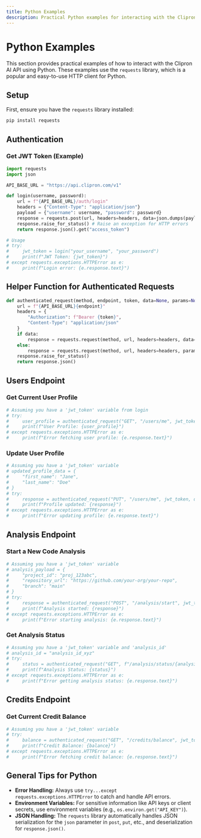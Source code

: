 ```yaml
---
title: Python Examples
description: Practical Python examples for interacting with the Clipron AI API.
---
```


# Python Examples

This section provides practical examples of how to interact with the Clipron AI API using Python. These examples use the `requests` library, which is a popular and easy-to-use HTTP client for Python.

## Setup

First, ensure you have the `requests` library installed:

```bash
pip install requests
```

## Authentication

### Get JWT Token (Example)

```python
import requests
import json

API_BASE_URL = "https://api.clipron.com/v1"

def login(username, password):
    url = f"{API_BASE_URL}/auth/login"
    headers = {"Content-Type": "application/json"}
    payload = {"username": username, "password": password}
    response = requests.post(url, headers=headers, data=json.dumps(payload))
    response.raise_for_status() # Raise an exception for HTTP errors
    return response.json().get("access_token")

# Usage
# try:
#     jwt_token = login("your_username", "your_password")
#     print(f"JWT Token: {jwt_token}")
# except requests.exceptions.HTTPError as e:
#     print(f"Login error: {e.response.text}")
```

## Helper Function for Authenticated Requests

```python
def authenticated_request(method, endpoint, token, data=None, params=None):
    url = f"{API_BASE_URL}{endpoint}"
    headers = {
        "Authorization": f"Bearer {token}",
        "Content-Type": "application/json"
    }
    if data:
        response = requests.request(method, url, headers=headers, data=json.dumps(data), params=params)
    else:
        response = requests.request(method, url, headers=headers, params=params)
    response.raise_for_status()
    return response.json()
```

## Users Endpoint

### Get Current User Profile

```python
# Assuming you have a 'jwt_token' variable from login
# try:
#     user_profile = authenticated_request("GET", "/users/me", jwt_token)
#     print(f"User Profile: {user_profile}")
# except requests.exceptions.HTTPError as e:
#     print(f"Error fetching user profile: {e.response.text}")
```

### Update User Profile

```python
# Assuming you have a 'jwt_token' variable
# updated_profile_data = {
#     "first_name": "Jane",
#     "last_name": "Doe"
# }
# try:
#     response = authenticated_request("PUT", "/users/me", jwt_token, data=updated_profile_data)
#     print(f"Profile updated: {response}")
# except requests.exceptions.HTTPError as e:
#     print(f"Error updating profile: {e.response.text}")
```

## Analysis Endpoint

### Start a New Code Analysis

```python
# Assuming you have a 'jwt_token' variable
# analysis_payload = {
#     "project_id": "proj_123abc",
#     "repository_url": "https://github.com/your-org/your-repo",
#     "branch": "main"
# }
# try:
#     response = authenticated_request("POST", "/analysis/start", jwt_token, data=analysis_payload)
#     print(f"Analysis started: {response}")
# except requests.exceptions.HTTPError as e:
#     print(f"Error starting analysis: {e.response.text}")
```

### Get Analysis Status

```python
# Assuming you have a 'jwt_token' variable and 'analysis_id'
# analysis_id = "analysis_id_xyz"
# try:
#     status = authenticated_request("GET", f"/analysis/status/{analysis_id}", jwt_token)
#     print(f"Analysis Status: {status}")
# except requests.exceptions.HTTPError as e:
#     print(f"Error getting analysis status: {e.response.text}")
```

## Credits Endpoint

### Get Current Credit Balance

```python
# Assuming you have a 'jwt_token' variable
# try:
#     balance = authenticated_request("GET", "/credits/balance", jwt_token)
#     print(f"Credit Balance: {balance}")
# except requests.exceptions.HTTPError as e:
#     print(f"Error fetching credit balance: {e.response.text}")
```

## General Tips for Python

*   **Error Handling:** Always use `try...except requests.exceptions.HTTPError` to catch and handle API errors.
*   **Environment Variables:** For sensitive information like API keys or client secrets, use environment variables (e.g., `os.environ.get("API_KEY")`).
*   **JSON Handling:** The `requests` library automatically handles JSON serialization for the `json` parameter in `post`, `put`, etc., and deserialization for `response.json()`.
